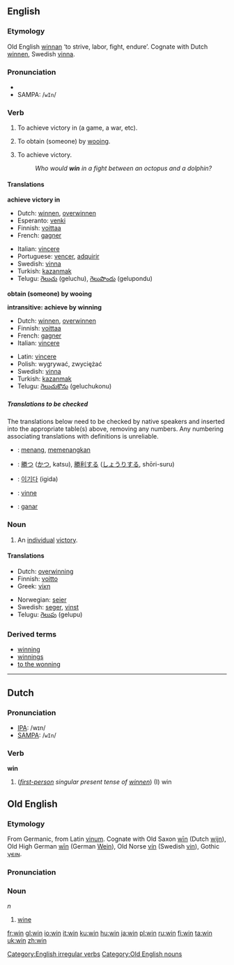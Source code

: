 ==English==

===Etymology===
Old English [[winnan]] ‘to strive, labor, fight, endure’.  Cognate with Dutch [[winnen]], Swedish [[vinna]].

===Pronunciation===
*{{IPA|/wɪn/}}
*SAMPA: /<tt>wIn</tt>/

===Verb===
[[Category:English irregular verbs]]
{{en-verb2|'''to win'''|'''[[wins]]'''|'''[[won]]'''|'''[[won]]'''|'''[[winning]]'''}}

#{{transitive}} To achieve victory in (a game, a war, etc).
#{{transitive}} To obtain (someone) by [[wooing]].
#{{intransitive}} To achieve victory.
#:''Who would '''win''' in a fight between an octopus and a dolphin?''

====Translations====

'''achieve victory in'''
{{top}}
*Dutch: [[winnen]], [[overwinnen]]
*Esperanto: [[venki]]
*Finnish: [[voittaa]]
*French: [[gagner]]
{{mid}}
*Italian: [[vincere]]
*Portuguese: [[vencer]], [[adquirir]]
*Swedish: [[vinna]]
*Turkish: [[kazanmak]]
*Telugu: [[గెలుచు]] (geluchu), [[గెలుపొందు]] (gelupondu)
{{bottom}}

'''obtain (someone) by wooing'''
{{top}}
{{mid}}
{{bottom}}

'''intransitive: achieve by winning'''
{{top}}
*Dutch: [[winnen]], [[overwinnen]]
*Finnish: [[voittaa]]
*French: [[gagner]]
*Italian: [[vincere]]
{{mid}}
*Latin: [[vincere]]
*Polish: wygrywać, zwyciężać
*Swedish: [[vinna]]
*Turkish: [[kazanmak]]
*Telugu: [[గెలుచుకొను]] (geluchukonu)
{{bottom}}

=====Translations to be checked=====
<!--Remove this section once all of the translations below have been moved into the tables above.-->
{{checktrans}}
The translations below need to be checked by native speakers and inserted into the appropriate table(s) above, removing any numbers.  Any numbering associating translations with definitions is unreliable.

*{{ttbc|Indonesian}}: [[menang]], [[menang|memenangkan]]
*{{ttbc|Japanese}}: [[勝つ]] ([[かつ]], katsu), [[勝利]]する ([[しょうり]]する, shōri-suru)
*{{ttbc|Korean}}: [[이기다]] (igida)
*{{ttbc|Norwegian}}: [[vinne]]
*{{ttbc|Spanish}}: [[ganar]]

===Noun===
{{en-noun|win|wins}}

# An [[individual]] [[victory]].

====Translations====
{{top}}
*Dutch: [[overwinning]] {{f}}
*Finnish: [[voitto]]
*Greek: [[νίκη]]
{{mid}}
*Norwegian: [[seier]] {{m}}
*Swedish: [[seger]], [[vinst]]
*Telugu: [[గెలుపు]] (gelupu)
{{bottom}}

===Derived terms===
*[[winning]]<!--adjective-->
*[[winnings]]
*[[to the wonning]]

----

==Dutch==
===Pronunciation===
*[[IPA]]: /wɪn/
*[[SAMPA]]: /<tt>wIn</tt>/

===Verb===
'''win'''

#(''[[first-person]] singular present tense of [[winnen]]'')  (I) win


==Old English==
===Etymology===
From Germanic, from Latin [[vinum]].  Cognate with Old Saxon [[win#Old Saxon|wīn]] (Dutch [[wijn]]), Old High German [[win#Old High German|wīn]] (German [[Wein]]), Old Norse [[vín]] (Swedish [[vin#Swedish|vin]]), Gothic [[𐍅𐌴𐌹𐌽]].

===Pronunciation===
{{IPA|/wi:n/}}

===Noun===
{{Unicode|'''wīn'''}} ''n''
# [[wine]]

[[Category:Old English nouns]]

[[fr:win]]
[[gl:win]]
[[io:win]]
[[it:win]]
[[ku:win]]
[[hu:win]]
[[ja:win]]
[[pl:win]]
[[ru:win]]
[[fi:win]]
[[ta:win]]
[[uk:win]]
[[zh:win]]